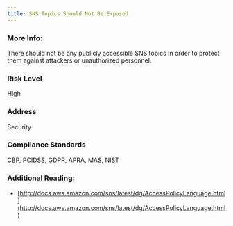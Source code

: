 ```yaml
---
title: SNS Topics Should Not Be Exposed
---
```


### More Info:

There should not be any publicly accessible SNS topics in order to protect them against attackers or unauthorized personnel.

### Risk Level

High

### Address

Security

### Compliance Standards

CBP, PCIDSS, GDPR, APRA, MAS, NIST

### Additional Reading:

- [http://docs.aws.amazon.com/sns/latest/dg/AccessPolicyLanguage.html](http://docs.aws.amazon.com/sns/latest/dg/AccessPolicyLanguage.html)
